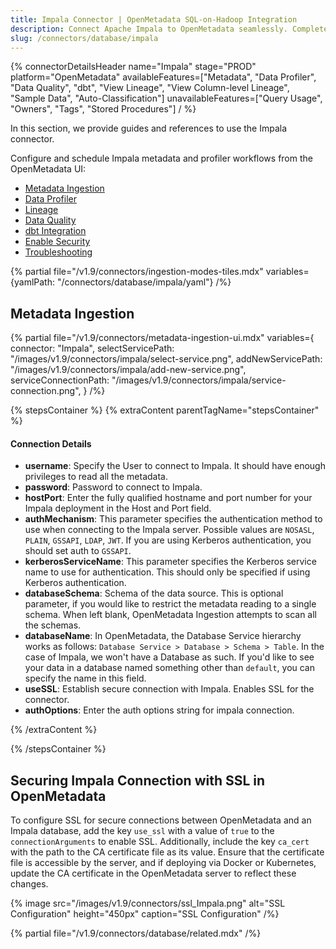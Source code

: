 ```yaml
---
title: Impala Connector | OpenMetadata SQL-on-Hadoop Integration
description: Connect Apache Impala to OpenMetadata seamlessly. Complete setup guide, configuration steps, and troubleshooting for database metadata integration.
slug: /connectors/database/impala
---
```






{% connectorDetailsHeader
name="Impala"
stage="PROD"
platform="OpenMetadata"
availableFeatures=["Metadata", "Data Profiler", "Data Quality", "dbt", "View Lineage", "View Column-level Lineage", "Sample Data", "Auto-Classification"]
unavailableFeatures=["Query Usage", "Owners", "Tags", "Stored Procedures"]
/ %}

In this section, we provide guides and references to use the Impala connector.

Configure and schedule Impala metadata and profiler workflows from the OpenMetadata UI:
- [Metadata Ingestion](#metadata-ingestion)
- [Data Profiler](/how-to-guides/data-quality-observability/profiler/workflow)
- [Lineage](/how-to-guides/data-lineage/workflow)
- [Data Quality](/how-to-guides/data-quality-observability/quality)
- [dbt Integration](/connectors/ingestion/workflows/dbt)
- [Enable Security](#securing-impala-connection-with-ssl-in-openmetadata)
- [Troubleshooting](/connectors/database/impala/troubleshooting)

{% partial file="/v1.9/connectors/ingestion-modes-tiles.mdx" variables={yamlPath: "/connectors/database/impala/yaml"} /%}

## Metadata Ingestion

{% partial 
  file="/v1.9/connectors/metadata-ingestion-ui.mdx" 
  variables={
    connector: "Impala", 
    selectServicePath: "/images/v1.9/connectors/impala/select-service.png",
    addNewServicePath: "/images/v1.9/connectors/impala/add-new-service.png",
    serviceConnectionPath: "/images/v1.9/connectors/impala/service-connection.png",
} 
/%}

{% stepsContainer %}
{% extraContent parentTagName="stepsContainer" %}

#### Connection Details

- **username**: Specify the User to connect to Impala. It should have enough privileges to read all the metadata.
- **password**: Password to connect to Impala.
- **hostPort**: Enter the fully qualified hostname and port number for your Impala deployment in the Host and Port field.
- **authMechanism**: This parameter specifies the authentication method to use when connecting to the Impala server. Possible values are `NOSASL`, `PLAIN`, `GSSAPI`, `LDAP`, `JWT`. If you are using Kerberos authentication, you should set auth to `GSSAPI`. 
- **kerberosServiceName**: This parameter specifies the Kerberos service name to use for authentication. This should only be specified if using Kerberos authentication.
- **databaseSchema**: Schema of the data source. This is optional parameter, if you would like to restrict the metadata reading to a single schema. When left blank, OpenMetadata Ingestion attempts to scan all the schemas.
- **databaseName**: In OpenMetadata, the Database Service hierarchy works as follows:
`Database Service > Database > Schema > Table`. In the case of Impala, we won't have a Database as such. If you'd like to see your data in a database named something other than `default`, you can specify the name in this field.
- **useSSL**: Establish secure connection with Impala. Enables SSL for the connector.
- **authOptions**: Enter the auth options string for impala connection.

<AdvancedConfiguration />

{% /extraContent %}

<TestConnection />

<ConfigureIngestion />

<IngestionScheduleAndDeploy />

{% /stepsContainer %}

## Securing Impala Connection with SSL in OpenMetadata

To configure SSL for secure connections between OpenMetadata and an Impala database, add the key `use_ssl` with a value of `true` to the `connectionArguments` to enable SSL. Additionally, include the key `ca_cert` with the path to the CA certificate file as its value. Ensure that the certificate file is accessible by the server, and if deploying via Docker or Kubernetes, update the CA certificate in the OpenMetadata server to reflect these changes.

{% image
  src="/images/v1.9/connectors/ssl_Impala.png"
  alt="SSL Configuration"
  height="450px"
  caption="SSL Configuration" /%}

{% partial file="/v1.9/connectors/database/related.mdx" /%}
